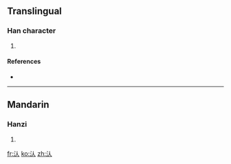 ==Translingual==

===Han character===
{{Han char|rn=85|rad=水|as=02|sn=5|four=|canj=水人 (EO)}}

# {{defn|Han|sort=水02}}

====References====
* {{Han ref|kx=0604.070|dkj=17108|hdz=31548.070|uh=6C44|ud=27716}}

----

==Mandarin==

===Hanzi===
{{cmn-hanzi|pin=[[hàn]] ([[han4]]), [[zè]] ([[ze4]])|wg=han<sup>4</sup>, tse<sup>4</sup>}}

# {{defn|Mandarin|sort=水02}}

[[fr:汄]]
[[ko:汄]]
[[zh:汄]]